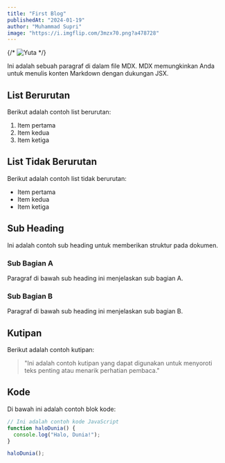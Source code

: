 ```yaml
---
title: "First Blog"
publishedAt: "2024-01-19"
author: "Muhammad Supri"
image: "https://i.imgflip.com/3mzx70.png?a478728"
---
```


{/* ![Yuta](https://qph.cf2.quoracdn.net/main-qimg-0f1cda3ea233651b7de8313cb8b8c010-lq) */}

Ini adalah sebuah paragraf di dalam file MDX. MDX memungkinkan Anda untuk menulis konten Markdown dengan dukungan JSX. 
<Tweet id='1821972326860382230'/>
## List Berurutan

Berikut adalah contoh list berurutan:

1. Item pertama
2. Item kedua
3. Item ketiga

## List Tidak Berurutan

Berikut adalah contoh list tidak berurutan:

- Item pertama
- Item kedua
- Item ketiga

## Sub Heading

Ini adalah contoh sub heading untuk memberikan struktur pada dokumen.

### Sub Bagian A

Paragraf di bawah sub heading ini menjelaskan sub bagian A.

### Sub Bagian B

Paragraf di bawah sub heading ini menjelaskan sub bagian B.

## Kutipan

Berikut adalah contoh kutipan:

> "Ini adalah contoh kutipan yang dapat digunakan untuk menyoroti teks penting atau menarik perhatian pembaca."

## Kode

Di bawah ini adalah contoh blok kode:

```javascript
// Ini adalah contoh kode JavaScript
function haloDunia() {
  console.log("Halo, Dunia!");
}

haloDunia();
